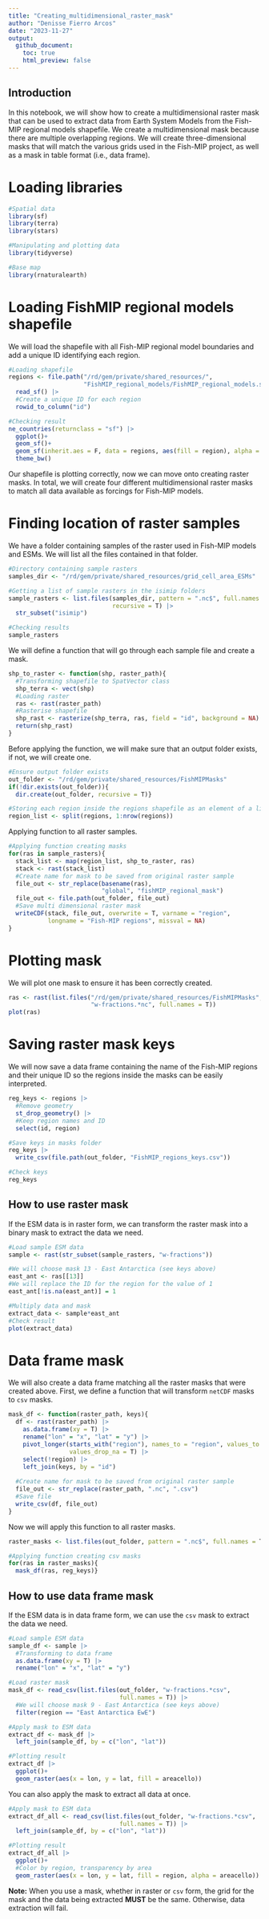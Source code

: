 ```yaml
---
title: "Creating_multidimensional_raster_mask"
author: "Denisse Fierro Arcos"
date: "2023-11-27"
output:
  github_document:
    toc: true
    html_preview: false
---
```


## Introduction

In this notebook, we will show how to create a multidimensional raster mask that can be used to extract data from Earth System Models from the Fish-MIP regional models shapefile. We create a multidimensional mask because there are multiple overlapping regions. We will create three-dimensional masks that will match the various grids used in the Fish-MIP project, as well as a mask in table format (i.e., data frame).  
  
# Loading libraries
  
```r
#Spatial data
library(sf)
library(terra)
library(stars)

#Manipulating and plotting data
library(tidyverse)

#Base map
library(rnaturalearth)
```
  
# Loading FishMIP regional models shapefile
We will load the shapefile with all Fish-MIP regional model boundaries and add a unique ID identifying each region.  
  
```r
#Loading shapefile
regions <- file.path("/rd/gem/private/shared_resources/",
                     "FishMIP_regional_models/FishMIP_regional_models.shp") |> 
  read_sf() |> 
  #Create a unique ID for each region
  rowid_to_column("id")

#Checking result
ne_countries(returnclass = "sf") |> 
  ggplot()+
  geom_sf()+
  geom_sf(inherit.aes = F, data = regions, aes(fill = region), alpha = 0.7)+
  theme_bw()
```
  
Our shapefile is plotting correctly, now we can move onto creating raster masks. In total, we will create four different multidimensional raster masks to match all data available as forcings for Fish-MIP models.  
  
# Finding location of raster samples
We have a folder containing samples of the raster used in Fish-MIP models and ESMs. We will list all the files contained in that folder.    
  
```r
#Directory containing sample rasters
samples_dir <- "/rd/gem/private/shared_resources/grid_cell_area_ESMs"

#Getting a list of sample rasters in the isimip folders
sample_rasters <- list.files(samples_dir, pattern = ".nc$", full.names = T,
                             recursive = T) |> 
  str_subset("isimip")

#Checking results
sample_rasters
```
  
We will define a function that will go through each sample file and create a mask.  
  
```r
shp_to_raster <- function(shp, raster_path){
  #Transforming shapefile to SpatVector class
  shp_terra <- vect(shp)
  #Loading raster
  ras <- rast(raster_path)
  #Rasterise shapefile
  shp_rast <- rasterize(shp_terra, ras, field = "id", background = NA)
  return(shp_rast)
}
```
  
Before applying the function, we will make sure that an output folder exists, if not, we will create one.  
  
```r
#Ensure output folder exists
out_folder <- "/rd/gem/private/shared_resources/FishMIPMasks"
if(!dir.exists(out_folder)){
  dir.create(out_folder, recursive = T)}

#Storing each region inside the regions shapefile as an element of a list
region_list <- split(regions, 1:nrow(regions))
```
  
Applying function to all raster samples.  
  
```r
#Applying function creating masks
for(ras in sample_rasters){
  stack_list <- map(region_list, shp_to_raster, ras)
  stack <- rast(stack_list)
  #Create name for mask to be saved from original raster sample
  file_out <- str_replace(basename(ras), 
                          "global", "fishMIP_regional_mask")
  file_out <- file.path(out_folder, file_out)
  #Save multi dimensional raster mask
  writeCDF(stack, file_out, overwrite = T, varname = "region",
           longname = "Fish-MIP regions", missval = NA)
}
```
  
# Plotting mask
We will plot one mask to ensure it has been correctly created.  
  
```r
ras <- rast(list.files("/rd/gem/private/shared_resources/FishMIPMasks", 
                       "w-fractions.*nc", full.names = T))
plot(ras)
```
  
# Saving raster mask keys
We will now save a data frame containing the name of the Fish-MIP regions and their unique ID so the regions inside the masks can be easily interpreted.  
  
```r
reg_keys <- regions |> 
  #Remove geometry
  st_drop_geometry() |> 
  #Keep region names and ID
  select(id, region) 

#Save keys in masks folder
reg_keys |> 
  write_csv(file.path(out_folder, "FishMIP_regions_keys.csv"))

#Check keys
reg_keys
```
  
## How to use raster mask
If the ESM data is in raster form, we can transform the raster mask into a binary mask to extract the data we need.  
  
```r
#Load sample ESM data
sample <- rast(str_subset(sample_rasters, "w-fractions"))

#We will choose mask 13 - East Antarctica (see keys above)
east_ant <- ras[[13]]
#We will replace the ID for the region for the value of 1
east_ant[!is.na(east_ant)] = 1

#Multiply data and mask
extract_data <- sample*east_ant
#Check result
plot(extract_data)
```
  
# Data frame mask
We will also create a data frame matching all the raster masks that were created above. First, we define a function that will transform `netCDF` masks to `csv` masks.  
  
```r
mask_df <- function(raster_path, keys){
  df <- rast(raster_path) |> 
    as.data.frame(xy = T) |> 
    rename("lon" = "x", "lat" = "y") |> 
    pivot_longer(starts_with("region"), names_to = "region", values_to = "id", 
                 values_drop_na = T) |>
    select(!region) |> 
    left_join(keys, by = "id")
  
  #Create name for mask to be saved from original raster sample
  file_out <- str_replace(raster_path, ".nc", ".csv")
  #Save file
  write_csv(df, file_out)
}
```
  
Now we will apply this function to all raster masks.  
  
```r
raster_masks <- list.files(out_folder, pattern = ".nc$", full.names = T)

#Applying function creating csv masks
for(ras in raster_masks){
  mask_df(ras, reg_keys)}
```
  
## How to use data frame mask
If the ESM data is in data frame form, we can use the `csv` mask to extract the data we need.  
  
```r
#Load sample ESM data
sample_df <- sample |> 
  #Transforming to data frame
  as.data.frame(xy = T) |> 
  rename("lon" = "x", "lat" = "y")

#Load raster mask
mask_df <- read_csv(list.files(out_folder, "w-fractions.*csv",
                               full.names = T)) |> 
  #We will choose mask 9 - East Antarctica (see keys above)
  filter(region == "East Antarctica EwE")

#Apply mask to ESM data
extract_df <- mask_df |> 
  left_join(sample_df, by = c("lon", "lat"))

#Plotting result
extract_df |> 
  ggplot()+
  geom_raster(aes(x = lon, y = lat, fill = areacello))
```
  
You can also apply the mask to extract all data at once.  
  
```r
#Apply mask to ESM data
extract_df_all <- read_csv(list.files(out_folder, "w-fractions.*csv",
                               full.names = T)) |> 
  left_join(sample_df, by = c("lon", "lat"))

#Plotting result
extract_df_all |> 
  ggplot()+
  #Color by region, transparency by area
  geom_raster(aes(x = lon, y = lat, fill = region, alpha = areacello))
```
  
**Note:** When you use a mask, whether in raster or `csv` form, the grid for the mask and the data being extracted **MUST** be the same. Otherwise, data extraction will fail.  
  
